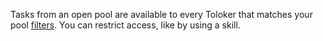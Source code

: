 <Cut title="Can I somehow limit the number of Tolokers that can take tasks from the pool at the same time?">

Tasks from an open pool are available to every Toloker that matches your pool [filters](https://toloka.ai/en/docs/guide/concepts/filters). You can restrict access, like by using a skill.

</Cut>